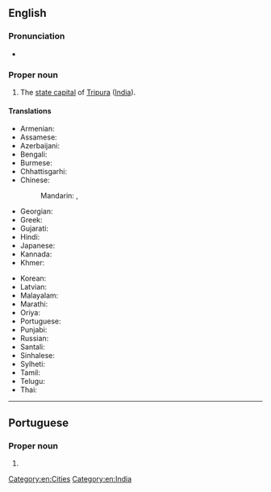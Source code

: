 ==English==
{{wikipedia}}

===Pronunciation===
* {{IPA|en|/əˈɡəɹtələ/}}

===Proper noun===
{{en-proper noun}}

# The [[state capital]] of [[Tripura]] ([[India]]).

====Translations====
{{trans-top|capital of Tripura, India}}
* Armenian: {{t|hy|Ագարտալա}}
* Assamese: {{t|as|আগৰতলা}}
* Azerbaijani: {{t|az|Aqartala}}
* Bengali: {{t|bn|আগরতলা|tr=Agortôla}}
* Burmese: {{t|my|အဂါတာလ}}
* Chhattisgarhi: {{t-needed|hne}}
* Chinese:
*: Mandarin: {{t+|cmn|阿加爾塔拉}}, {{t+|cmn|阿加尔塔拉|tr=Ājiā'ěrtǎlā}}
* Georgian: {{t|ka|აგარტალა}}
* Greek: {{t|el|Αγκαρτάλα|f}}
* Gujarati: {{t|gu|અગરતલા|?}}
* Hindi: {{t+|hi|अगरतला|?|tr=Agartalā}}
* Japanese: {{t|ja|アガルタラ|tr=Agarutara}}
* Kannada: {{t-needed|kn}}
* Khmer: {{t-needed|km}}
{{trans-mid}}
* Korean: {{t|ko|아가르탈라}}
* Latvian: {{t|lv|Agartala|f}}
* Malayalam: {{t|ml|അഗർത്തല}}
* Marathi: {{t|mr|अगरताला|?}}
* Oriya: {{t|or|ଅଗରତାଲା}}
* Portuguese: {{t|pt|Agartala|f}}
* Punjabi: {{t|pa|ਅਗਰਤਲਾ|m|tr=Agartalā}}
* Russian: {{t|ru|Ага́ртала|f}}
* Santali: {{t-needed|sat}}
* Sinhalese: {{t-needed|si}}
* Sylheti: {{t|syl|ꠀꠉꠞ꠆ꠔꠟꠣ}}
* Tamil: {{t|ta|அகர்தலா}}
* Telugu: {{t|te|అగర్తలా}}
* Thai: {{t-needed|th}}
{{trans-bottom}}

[[Category:en:Cities]]
[[Category:en:India]]

----

==Portuguese==

===Proper noun===
{{pt-proper noun|f}}

# {{place|pt|city/state capital|s/Tripura|c/India|t1=Agartala}}